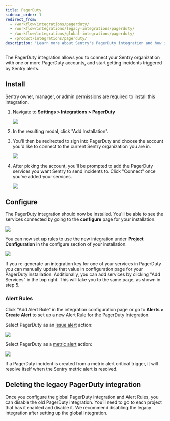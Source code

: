 ```yaml
---
title: PagerDuty
sidebar_order: 1
redirect_from:
  - /workflow/integrations/pagerduty/
  - /workflow/integrations/legacy-integrations/pagerduty/
  - /workflow/integrations/global-integrations/pagerduty/
  - /product/integrations/pagerduty/
description: "Learn more about Sentry's PagerDuty integration and how it allows you to connect your Sentry organization with one or more PagerDuty accounts, and start getting incidents triggered by Sentry alerts."
---
```


The PagerDuty integration allows you to connect your Sentry organization with one or more PagerDuty accounts, and start getting incidents triggered by Sentry alerts.

## Install

<Note>

Sentry owner, manager, or admin permissions are required to install this integration.

</Note>

1. Navigate to **Settings > Integrations > PagerDuty**

     ![](pagerduty-overview.png)

2. In the resulting modal, click "Add Installation".

3. You'll then be redirected to sign into PagerDuty and choose the account you'd like to connect to the current Sentry organization you are in.

   ![](pd_account_picker.png)

4. After picking the account, you'll be prompted to add the PagerDuty services you want Sentry to send incidents to. Click "Connect" once you've added your services.

   ![](pd_add_services.png)

## Configure

The PagerDuty integration should now be installed. You'll be able to see the services connected by going to the **configure** page for your installation.

![](pd_installed.png)

You can now set up rules to use the new integration under **Project Configuration** in the configure section of your installation.

![](pd_org_configuration.png)

If you re-generate an integration key for one of your services in PagerDuty you can manually update that value in configuration page for your PagerDuty installation. Additionally, you can add services by clicking "Add Services" in the top right. This will take you to the same page, as shown in step 5.

### Alert Rules

Click "Add Alert Rule" in the integration configuration page or go to **Alerts > Create Alert** to set up a new Alert Rule for the PagerDuty Integration.

Select PagerDuty as an [issue alert](/product/alerts/alert-types/#issue-alerts) action:

![](pd_alert_rule.png)

Select PagerDuty as a [metric alert](/product/alerts/alert-types/#metric-alerts) action:

![](pd_metric_alert_rule.png)

If a PagerDuty incident is created from a metric alert critical trigger, it will resolve itself when the Sentry metric alert is resolved.


## Deleting the legacy PagerDuty integration

Once you configure the global PagerDuty integration and Alert Rules, you can disable the old PagerDuty integration. You’ll need to go to each project that has it enabled and disable it. We recommend disabling the legacy integration after setting up the global integration.
